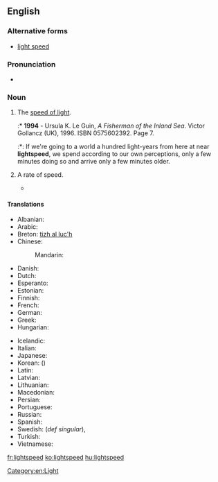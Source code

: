 ==English==

===Alternative forms===
* [[light speed]]

===Pronunciation===
* {{audio|en-us-lightspeed.ogg|Audio (US)}}

===Noun===
{{en-noun}}

# The [[speed of light]].
#:* '''1994''' - Ursula K. Le Guin, ''A Fisherman of the Inland Sea''. Victor Gollancz (UK), 1996. ISBN 0575602392. Page 7.
#:*: If we're going to a world a hundred light-years from here at near '''lightspeed''', we spend according to our own perceptions, only a few minutes doing so and arrive only a few minutes older.
# {{countable}} A rate of speed.
#* {{quote-book|title=Oracle And Other Stories|page=134|author=W. Strawn Douglas|year=2005|passage=He paused, then finished, “with the drive from the Linz, he can do over 500 '''lightspeeds''' to meet us.}}

====Translations====
{{trans-top|the speed of light}}
* Albanian: {{t-|sq|shpejtësia e dritës}}
* Arabic: {{t-|ar|سرعة الضوء|f|tr=súrʿat al-ḍūʾ|sc=Arab}}
* Breton: [[tizh al luc'h]]
* Chinese:
*: Mandarin: {{t|cmn|光速|tr=guāngsù|sc=Hani}}
* Danish: {{t+|da|lysets hastighed}}
* Dutch: {{t-|nl|snelheid van het licht|f}}
* Esperanto: {{t-|eo|lumrapido}}
* Estonian: {{t-|et|valguse kiirus}}
* Finnish: {{t-|fi|valonnopeus}}
* French: {{t+|fr|vitesse de la lumière|f}}
* German: {{t+|de|Lichtgeschwindigkeit|f}}
* Greek: {{t-|el|ταχύτητα του φωτός|f|tr=tachítita tu fotós|sc=Grek}}
* Hungarian: {{t+|hu|fénysebesség}}
{{trans-mid}}
* Icelandic: {{t+|is|ljóshraði}}
* Italian: {{t-|it|velocità della luce|f}}
* Japanese: {{t+|ja|光速|tr=こうそく, kōsoku}}
* Korean: {{t+|ko|광속|tr=gwangsok|sc=Kore}} ({{t+|ko|光速|sc=Kore}})
* Latin: {{t-|la|velocitas luminis|f}}
* Latvian: {{t-|lv|gaismas ātrums}}
* Lithuanian: {{t-|lt|šviesos greitis|m}}
* Macedonian: {{t-|mk|брзина на светлината|f|tr=b'rzina na svetlínata|sc=Cyrl}}
* Persian: {{t-|fa|سرعت نور|tr=sor'at-e nur|sc=fa-Arab}}
* Portuguese: {{t-|pt|velocidade da luz|f}}
* Russian: {{t-|ru|скорость света|f|tr=skórostʹ svéta}}
* Spanish: {{t+|es|velocidad de la luz|f}}
* Swedish: {{t-|sv|ljushastighet|c}} (''def singular''), {{t-|sv|ljusets hastighet|c}}
* Turkish: {{t+|tr|ışık hızı|f}}
* Vietnamese: {{t-|vi|tốc độ ánh sáng}}
{{trans-bottom}}

[[Category:en:Light]]

[[fr:lightspeed]]
[[ko:lightspeed]]
[[hu:lightspeed]]